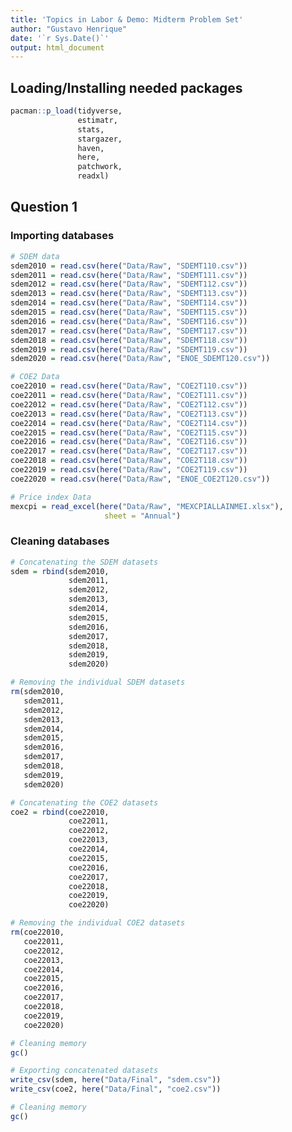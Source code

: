 ```yaml
---
title: 'Topics in Labor & Demo: Midterm Problem Set'
author: "Gustavo Henrique"
date: '`r Sys.Date()`'
output: html_document
---
```


## Loading/Installing needed packages

```r
pacman::p_load(tidyverse,
               estimatr,
               stats,
               stargazer,
               haven,
               here,
               patchwork,
               readxl)
```

## Question 1
### Importing databases

```r
# SDEM data
sdem2010 = read.csv(here("Data/Raw", "SDEMT110.csv"))
sdem2011 = read.csv(here("Data/Raw", "SDEMT111.csv"))
sdem2012 = read.csv(here("Data/Raw", "SDEMT112.csv"))
sdem2013 = read.csv(here("Data/Raw", "SDEMT113.csv"))
sdem2014 = read.csv(here("Data/Raw", "SDEMT114.csv"))
sdem2015 = read.csv(here("Data/Raw", "SDEMT115.csv"))
sdem2016 = read.csv(here("Data/Raw", "SDEMT116.csv"))
sdem2017 = read.csv(here("Data/Raw", "SDEMT117.csv"))
sdem2018 = read.csv(here("Data/Raw", "SDEMT118.csv"))
sdem2019 = read.csv(here("Data/Raw", "SDEMT119.csv"))
sdem2020 = read.csv(here("Data/Raw", "ENOE_SDEMT120.csv"))

# COE2 Data
coe22010 = read.csv(here("Data/Raw", "COE2T110.csv"))
coe22011 = read.csv(here("Data/Raw", "COE2T111.csv"))
coe22012 = read.csv(here("Data/Raw", "COE2T112.csv"))
coe22013 = read.csv(here("Data/Raw", "COE2T113.csv"))
coe22014 = read.csv(here("Data/Raw", "COE2T114.csv"))
coe22015 = read.csv(here("Data/Raw", "COE2T115.csv"))
coe22016 = read.csv(here("Data/Raw", "COE2T116.csv"))
coe22017 = read.csv(here("Data/Raw", "COE2T117.csv"))
coe22018 = read.csv(here("Data/Raw", "COE2T118.csv"))
coe22019 = read.csv(here("Data/Raw", "COE2T119.csv"))
coe22020 = read.csv(here("Data/Raw", "ENOE_COE2T120.csv"))

# Price index Data
mexcpi = read_excel(here("Data/Raw", "MEXCPIALLAINMEI.xlsx"), 
                     sheet = "Annual")
```

### Cleaning databases
```r
# Concatenating the SDEM datasets
sdem = rbind(sdem2010,
             sdem2011,
             sdem2012,
             sdem2013,
             sdem2014,
             sdem2015,
             sdem2016,
             sdem2017,
             sdem2018,
             sdem2019,
             sdem2020)

# Removing the individual SDEM datasets
rm(sdem2010,
   sdem2011,
   sdem2012,
   sdem2013,
   sdem2014,
   sdem2015,
   sdem2016,
   sdem2017,
   sdem2018,
   sdem2019,
   sdem2020)

# Concatenating the COE2 datasets
coe2 = rbind(coe22010,
             coe22011,
             coe22012,
             coe22013,
             coe22014,
             coe22015,
             coe22016,
             coe22017,
             coe22018,
             coe22019,
             coe22020)

# Removing the individual COE2 datasets
rm(coe22010,
   coe22011,
   coe22012,
   coe22013,
   coe22014,
   coe22015,
   coe22016,
   coe22017,
   coe22018,
   coe22019,
   coe22020)

# Cleaning memory
gc()

# Exporting concatenated datasets
write_csv(sdem, here("Data/Final", "sdem.csv"))
write_csv(coe2, here("Data/Final", "coe2.csv"))

# Cleaning memory
gc()
```
